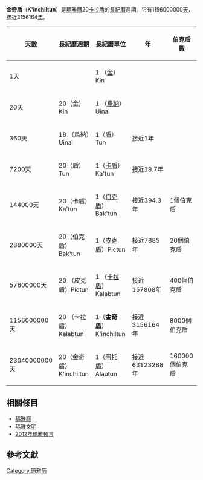 '''金奇盾'''（'''K'inchiltun'''）是[[瑪雅曆|瑪雅曆]]20[[卡拉盾|卡拉盾]]的[[長紀曆|長紀曆]]週期。它有1156000000[[天|天]]，接近3156164[[年|年]]。

{| class="wikitable"
|-
! 天數 !! 長紀曆週期 !! 長紀曆單位 !! 年 !!伯克盾數
|-
| 1天 ||  || 1 （[[金_(馬雅曆)|金]]）Kin |||| 
|-
| 20天 || 20（金）Kin || 1 （[[烏納|烏納]]）Uinal |||| 
|-
| 360天 || 18 （烏納）Uinal|| 1（[[盾_(馬雅曆)|盾]]）Tun|| 接近1年||
|-
| 7200天 || 20（盾）Tun || 1（[[卡盾|卡盾]]）Ka'tun|| 接近19.7年||
|-
| 144000天 || 20（卡盾）Ka'tun|| 1（[[伯克盾|伯克盾]]）Bak'tun || 接近394.3年||1個伯克盾
|-
| 2880000天 || 20（伯克盾）Bak'tun  || 1（[[皮克盾|皮克盾]]）Pictun||接近7885年||20個伯克盾 
|-
| 57600000天 || 20 （皮克盾）Pictun|| 1 （[[卡拉盾|卡拉盾]]）Kalabtun || 接近157808年||400個伯克盾
|-
| 1156000000天 || 20 （卡拉盾）Kalabtun || 1（'''金奇盾'''）K'inchiltun || 接近3156164年||8000個伯克盾
|-
| 23040000000天 || 20（金奇盾）K'inchiltun  || 1（[[阿托盾|阿托盾]]）Alautun || 接近63123288年||160000個伯克盾
|}

==相關條目==
*[[瑪雅曆|瑪雅曆]]
*[[瑪雅文明|瑪雅文明]]
*[[2012年瑪雅預言|2012年瑪雅預言]]
==參考文獻==
{{refbegin|indent=yes}}<!--BEGIN biblio format. If indent param. is used,  Pls use a colon (:) instead of asterisk (*) for bullet markers in the references list --> 
: {{cite web |author={{aut|Finley, Michael}} |year=2002 |title=Note on the Maya Calendar |work=The Real Maya Prophecies: Astronomy in the Inscriptions and Codices |url=http://members.shaw.ca/mjfinley/calnote.htm |publisher=Maya Astronomy |accessdate=2007-06-18 |archiveurl=https://web.archive.org/web/20070602162121/http://members.shaw.ca/mjfinley/calnote.htm |archivedate=2007-06-02 |deadurl=yes }} 
: {{cite book |author={{aut|Miller, Mary}} |authorlink=Mary Miller |coauthors=and {{aut|[[Karl_Taube|Karl Taube]]}} |year=1993 |title=The Gods and Symbols of Ancient Mexico and the Maya: An Illustrated Dictionary of Mesoamerican Religion |publisher=[[Thames_&_Hudson|Thames & Hudson]] |location=London |isbn=0-500-05068-6 |oclc=27667317}} 
: {{cite book | author={{aut|Thompson, J. Eric S.}} |authorlink=J. Eric S. Thompson |year=1971 | title=Maya Hieroglyphic Writing: An Introduction | url=https://archive.org/details/mayahieroglyphic0000thom_g1g0 |series=Civilization of the American Indian sderies, {{nowrap|no. 56}} | |edition=3rd edition |location=Norman | publisher=[[University_of_Oklahoma_Press|University of Oklahoma Press]] | isbn=0-8061-0447-3 |oclc=275252}} 
: {{cite book |author={{aut|Voss, Alexander}} |year=2006 |chapter=Astronomy and Mathematics |editor=[[Nikolai_Grube|Nikolai Grube]] (ed.) |others=Eva Eggebrecht and Matthias Seidel (assistant eds.) |title=Maya: Divine Kings of the Rain Forest |url=https://archive.org/details/mayadivinekingso0000unse |location=Cologne, Germany |publisher=[[Könemann|Könemann]] |pages=[https://archive.org/details/mayadivinekingso0000unse/page/130 130]–143 |isbn=978-3-8331-1957-6 |oclc=71165439}}

{{refend}}<!-- END biblio format style -->
[[Category:玛雅历|Category:玛雅历]]